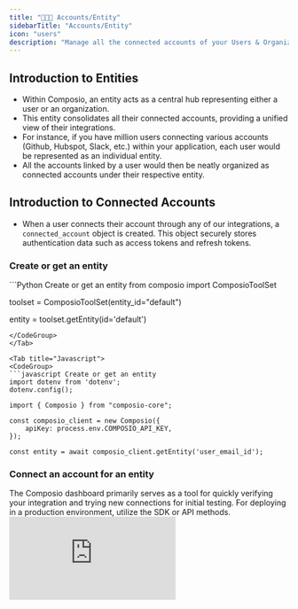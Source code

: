 ```yaml
---
title: "🧑‍🤝‍🧑 Accounts/Entity"
sidebarTitle: "Accounts/Entity"
icon: "users"
description: "Manage all the connected accounts of your Users & Organizations 🧑‍🤝‍🧑 via entities"
---
```


## Introduction to Entities

- Within Composio, an entity acts as a central hub representing either a user or an organization. 
- This entity consolidates all their connected accounts, providing a unified view of their integrations. 
- For instance, if you have million users connecting various accounts (Github, Hubspot, Slack, etc.) within your application,
each user would be represented as an individual entity. 
- All the accounts linked by a user would then be neatly organized as connected accounts under their respective entity.

## Introduction to Connected Accounts
- When a user connects their account through any of our integrations, a `connected_account` object is created. This object securely stores authentication data such as access tokens and refresh tokens.

### Create or get an entity

<Tabs>
<Tab title="Python">
<CodeGroup>
```Python Create or get an entity
from composio import ComposioToolSet

toolset = ComposioToolSet(entity_id="default")

entity = toolset.getEntity(id='default')
```
</CodeGroup>
</Tab>

<Tab title="Javascript">
<CodeGroup>
```javascript Create or get an entity
import dotenv from 'dotenv';
dotenv.config();

import { Composio } from "composio-core";

const composio_client = new Composio({
    apiKey: process.env.COMPOSIO_API_KEY,
});

const entity = await composio_client.getEntity('user_email_id');
```
</CodeGroup>
</Tab>
</Tabs>

### Connect an account for an entity
<Tabs>
<Tab title="Via Dashboard">
The Composio dashboard primarily serves as a tool for quickly verifying your integration and trying new connections for initial testing. 
For deploying in a production environment, utilize the SDK or API methods.
<div
  style={{
    width: '100%',
    position: 'relative',
    paddingTop: '56.25%',
  }}>
  <iframe
    src="https://app.supademo.com/embed/cly1z8i4g0lwy149zfx6h4ee2"
    frameBorder="0"
    title="Direct Action Execution"
    allow="clipboard-write"
    webkitallowfullscreen="true"
    mozallowfullscreen="true"
    allowfullscreen
    style={{
      position: 'absolute',
      top: 0,left: 0, width: '100%', height: '100%',
      border: '3px solid #5E43CE',
      borderRadius: '10px',
    }}/>
</div>

</Tab>

<Tab title="CLI">
<CodeGroup>
```bash Adding a connection for an entity
composio add github -e default # replace `default` with the entity id

# you can also use -s to specify scopes ex. -s "repo,user"
# you can also use -i to specify the integration id ex. -i 123456
```
</CodeGroup>
</Tab>
<Tab title="Python OAuth2 Apps">
<CodeGroup>
```python get the entity and auth scheme for an app
from composio import ComposioToolSet, App

toolset = ComposioToolSet(entity_id="default")

app = App.Github

entity = toolset.get_entity()
schemes = toolset.get_auth_schemes(app=app)

print(schemes) # this should print all the auth schemes for the app
# filter next step based on the scheme
# some apps have multiple auth schemes ex. Github has OAuth2 and Basic Auth
```
</CodeGroup>

Complete Authentication process for OAuth2 application. 

<CodeGroup>
```python Complete Auth for OAuth2
try:
    entity.get_connection(app=App.GITHUB)

    print(f"Entity {entity_id} is already authenticated with GitHub")

except NoItemsFound as e:

    # Create a request to initiate connection
    request = entity.initiate_connection(App.Github, redirect_url="https://google.com")

    print(
        f"Please authenticate {App.GITHUB} in the browser and come back here. URL: {request.redirectUrl}"
    )

    # Poll until the connection is active
    connected_account = request.wait_until_active(client=composio_client, timeout=100)

    # also possible to check on redirect url
    # connected_account = entity.get_connection(app=App.GITHUB)

except Exception as e:
    print(e)

```
</CodeGroup>

</Tab>
<Tab title="Python Non OAuth2 Apps">
<CodeGroup>
```python get the entity and auth scheme for an app
from composio import ComposioToolSet, App

toolset = ComposioToolSet(entity_id="default")

app = App.SERPAPI

entity = toolset.get_entity()
schemes = toolset.get_auth_schemes(app=app)

print(schemes) # this should print all the auth schemes for the app
# filter next step based on the scheme
# some apps have multiple auth schemes ex. Github has OAuth2 and Basic Auth
```
</CodeGroup>
Complete Authentication process for non OAuth2 application. 

<CodeGroup>
```python Complete Auth for Other Auth Schemes
try:
    entity.get_connection(app=App.SERPAPI)

    print(f"Entity {entity_id} is already authenticated with SERPAPI")

except NoItemsFound as e:
    # parse scheme dict to get the auth config parameters needed to initiate connection
    # pass those parameters to end user to fill in

    # after collecting the auth config from the user
    auth_config = {
        "api_key": "your_api_key"
    }

    # Create a request to initiate connection
    connection_request = entity.initiate_connection(
        app_name=App.SERPAPI,
        auth_mode=schemes[0].auth_mode, # this is fetched from the scheme dict ex. "api_key" or "basic_auth" or some other value
        auth_config=auth_config,
    )

    connected_account = connection_request.wait_until_active(client=toolset.client)

    # use this connected_account to perform tasks on behalf of the entity

except Exception as e:
    print(e)

```
</CodeGroup>

</Tab>
<Tab title="Javascript All apps">
<CodeGroup>
```javascript Get the entity and auth scheme for an app
import { Composio } from "composio-core";

const client = new Composio({
  apiKey: process.env.COMPOSIO_API_KEY
});

const entity = await client.getEntity({ id: "default" });

// Get the integration id from the dashboard
const integration = await client.integrations.get({ integrationId: "{{integration_id}}" });

console.log("integration.expectedInputFields", integration.expectedInputFields)
```
</CodeGroup>

Complete Authentication process by passing the auth config to the initiate connection method.

<CodeGroup>
```javascript javascript
const entity = await client.getEntity({ id: "default" });

const params = {
    "api_key": "YOUR_API_KEY"
}
const connection = await entity.initiateConnection('serpapi',null, params);
```
</CodeGroup>

</Tab>
<Tab title="API">
<CodeGroup>
```bash Connecting an account
Coming soon!
```
</CodeGroup>
</Tab>
</Tabs>

### Get All Connected accounts 

<Tabs>
<Tab title="Python">
<CodeGroup>
```python Get All Connected Account
try:
    connected_accounts  = entity.get_connections()
except NoItemsFound as e:
    print("No connected account found")
```
</CodeGroup>
</Tab>
<Tab title="Javascript">
<CodeGroup>
```javascript Get All Connected Account
coming soon
```
</CodeGroup>

</Tab>
</Tabs>


### Execute Agent and perform tasks on behalf of an entity

Now, let's get all the actions that can be performed on the entity on GitHub.
<Tabs>
<Tab title="Python">
<CodeGroup>
```python Fetch tools
from composio_openai import ComposioToolSet, Action, App
from openai import OpenAI

openai_client = OpenAI()

# can be configured to use the entity id of the user
tool_set = ComposioToolSet(entity_id="melissa") 

actions = entity.get_actions(app_name = App.GITHUB)
```
</CodeGroup>

Now, let's call our agent for this entity to perform the task on Github on behalf of the user.

<CodeGroup>
```python Execute Agent
actions = tool_set.get_tools(apps=[App.GITHUB])

my_task = "Star a repo composiohq/composio on GitHub"

response = openai_client.chat.completions.create(
    model="gpt-4-turbo-preview",
    tools=actions,  # Passing actions we fetched earlier.
    messages=[
        {"role": "system", "content": "You are a helpful assistant."},
        {"role": "user", "content": my_task},
    ],
)
tool_set.handle_tool_calls(response=response, entity_id="melissa") # entity_id is optional as it has been set in the toolset
```
</CodeGroup>

</Tab>

<Tab title="Javascript">

<CodeGroup>
```javascript Fetch tools
import { OpenAIToolSet } from "composio-core";

const toolset = new OpenAIToolSet({
    apiKey: process.env.COMPOSIO_API_KEY,
});

const entity = toolset.client.getEntity('default');
const tools = await toolset.getTools({ apps: ["github"] }, entity.id);
```
</CodeGroup>

Now, let's call our agent for this entity to perform the task on Github on behalf of the user.

<CodeGroup>
```javascript execute agent
const task = "Star a repo composiohq/composio on GitHub"

const response = await openAI.chat.completions.create({
    model: "gpt-4-turbo-preview",
    tools: tools,
    messages: [
        { role: "system", content: "You are a helpful assistant." },
        { role: "user", content: task },
    ],
});

await toolset.handleToolCall(response, entity.id);
```
</CodeGroup>

</Tab>

</Tabs>

You can use the above pattern to make agents at a user level to perform tasks on their behalf.